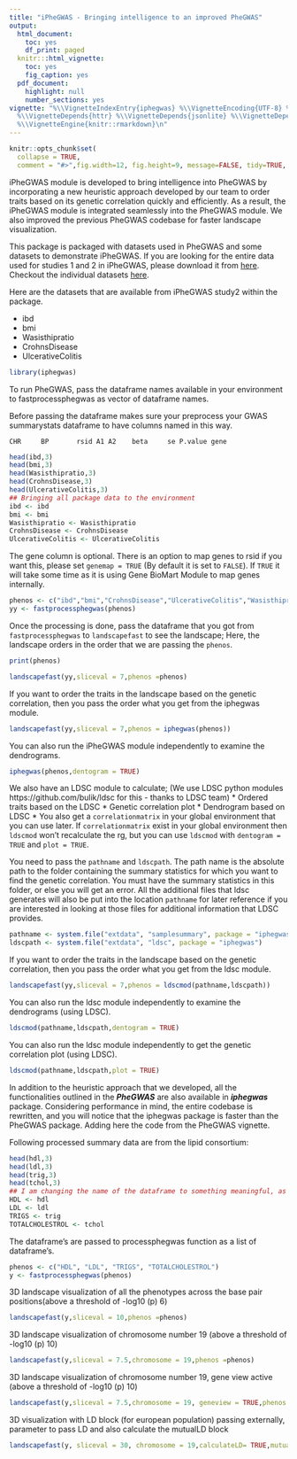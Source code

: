 ```yaml
---
title: "iPheGWAS - Bringing intelligence to an improved PheGWAS"
output:
  html_document:
    toc: yes
    df_print: paged
  knitr:::html_vignette:
    toc: yes
    fig_caption: yes
  pdf_document:
    highlight: null
    number_sections: yes
vignette: "%\\VignetteIndexEntry{iphegwas} %\\VignetteEncoding{UTF-8} %\\VignetteDepends{dplyr}
  %\\VignetteDepends{httr} %\\VignetteDepends{jsonlite} %\\VignetteDepends{xml2} %\\VignetteDepends{stringr}
  %\\VignetteEngine{knitr::rmarkdown}\n"
---
```


```r
knitr::opts_chunk$set(
  collapse = TRUE,
  comment = "#>",fig.width=12, fig.height=9, message=FALSE, tidy=TRUE, dpi=75)
```

iPheGWAS module is developed to bring intelligence into PheGWAS by incorporating a new heuristic approach developed by our team to order traits based on its genetic correlation quickly and efficiently. As a result, the iPheGWAS module is integrated seamlessly into the PheGWAS module. We also improved the previous PheGWAS codebase for faster landscape visualization.

This package is packaged with datasets used in PheGWAS and some datasets to demonstrate iPheGWAS. If you are looking for the entire data used for studies 1 and 2 in iPheGWAS, please download it from [here](https://drive.google.com/drive/folders/1975iMOimOQ1GyzxpIBYLG41tXnBOG03y?usp=sharing). Checkout the individual datasets [here](https://drive.google.com/drive/folders/1_tCKT8yOtMsjkc_O8G0AQoEFA2HqX-gp?usp=sharing).

Here are the datasets that are available from iPheGWAS study2 within the package.

- ibd
- bmi
- Wasisthipratio
- CrohnsDisease
- UlcerativeColitis

```r
library(iphegwas)
```

To run PheGWAS, pass the dataframe names available in your environment to fastprocessphegwas as vector of dataframe names.

Before passing the dataframe makes sure your preprocess your GWAS summarystats dataframe to have columns named in this way.

```
CHR     BP       rsid A1 A2    beta     se P.value gene
```

```r
head(ibd,3)
head(bmi,3)
head(Wasisthipratio,3)
head(CrohnsDisease,3)
head(UlcerativeColitis,3)
## Bringing all package data to the environment
ibd <- ibd
bmi <- bmi
Wasisthipratio <- Wasisthipratio
CrohnsDisease <- CrohnsDisease
UlcerativeColitis <- UlcerativeColitis
```

The gene column is optional. There is an option to map genes to rsid if you want this, please set `genemap = TRUE` (By default it is set to `FALSE`). If `TRUE` it will take some time as it is using Gene BioMart Module to map genes internally.

```r
phenos <- c("ibd","bmi","CrohnsDisease","UlcerativeColitis","Wasisthipratio")
yy <- fastprocessphegwas(phenos)
```

Once the processing is done, pass the dataframe that you got from `fastprocessphegwas` to `landscapefast` to see the landscape; Here, the landscape orders in the order that we are passing the `phenos`.

```r
print(phenos)
```

```r
landscapefast(yy,sliceval = 7,phenos =phenos)
```

If you want to order the traits in the landscape based on the genetic correlation, then you pass the order what you get from the iphegwas module.

```r
landscapefast(yy,sliceval = 7,phenos = iphegwas(phenos))
```

You can also run the iPheGWAS module independently to examine the dendrograms. 

```r
iphegwas(phenos,dentogram = TRUE)
```

We also have an LDSC module to calculate; (We use LDSC python modules https://github.com/bulik/ldsc for this - thanks to LDSC team)
* Ordered traits based on the LDSC
* Genetic correlation plot
* Dendrogram based on LDSC
* You also get a `correlationmatrix` in your global environment that you can use later. If `correlationmatrix` exist in your global environment then `ldscmod` won't recalculate the rg, but you can use `ldscmod` with `dentogram = TRUE` and `plot = TRUE`.

You need to pass the `pathname` and `ldscpath`. The path name is the absolute path to the folder containing the summary statistics for which you want to find the genetic correlation. You must have the summary statistics in this folder, or else you will get an error. All the additional files that ldsc generates will also be put into the location `pathname` for later reference if you are interested in looking at those files for additional information that LDSC provides.

```r
pathname <- system.file("extdata", "samplesummary", package = "iphegwas")
ldscpath <- system.file("extdata", "ldsc", package = "iphegwas")
```
If you want to order the traits in the landscape based on the genetic correlation, then you pass the order what you get from the ldsc module.

```r
landscapefast(yy,sliceval = 7,phenos = ldscmod(pathname,ldscpath))
```

You can also run the ldsc module independently to examine the dendrograms (using LDSC). 

```r
ldscmod(pathname,ldscpath,dentogram = TRUE)
```

You can also run the ldsc module independently to get the genetic correlation plot (using LDSC). 

```r
ldscmod(pathname,ldscpath,plot = TRUE)
```

In addition to the heuristic approach that we developed, all the functionalities outlined in the ***PheGWAS*** are also available in ***iphegwas*** package. Considering performance in mind, the entire codebase is rewritten, and you will notice that the iphegwas package is faster than the PheGWAS package. Adding here the code from the PheGWAS vignette.

Following processed summary data are from the lipid consortium:

```r
head(hdl,3)
head(ldl,3)
head(trig,3)
head(tchol,3)
## I am changing the name of the dataframe to something meaningful, as the name of the dataframe will be used as phenotype names in the landscape. This also bring all package data to the environment.
HDL <- hdl
LDL <- ldl
TRIGS <- trig
TOTALCHOLESTROL <- tchol
```

The dataframe’s are passed to processphegwas function as a list of dataframe’s.

```r
phenos <- c("HDL", "LDL", "TRIGS", "TOTALCHOLESTROL")
y <- fastprocessphegwas(phenos)
```

3D landscape visualization of all the phenotypes across the base pair positions(above a threshold of -log10 (p) 6)

```r
landscapefast(y,sliceval = 10,phenos =phenos)
```

3D landscape visualization of chromosome number 19 (above a threshold of -log10 (p) 10)

```r
landscapefast(y,sliceval = 7.5,chromosome = 19,phenos =phenos)
```

3D landscape visualization of chromosome number 19, gene view active  (above a threshold of -log10 (p) 10)

```r
landscapefast(y,sliceval = 7.5,chromosome = 19, geneview = TRUE,phenos =phenos)
```

3D visualization with LD block (for european population) passing externally, parameter to pass LD and also calculate the mutualLD block

```r
landscapefast(y, sliceval = 30, chromosome = 19,calculateLD= TRUE,mutualLD = TRUE,phenos =phenos)
```
